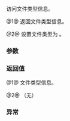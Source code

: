 {{cpp/experimental/fs/file_status/title|type}}
{{cpp/experimental/fs/file_status/navbar}}
{{dcl begin}}
{{dcl | since=fs_ts | num=1 | 1=
file_type type() const;
}}
{{dcl | since=fs_ts | num=2 | 1=
void type( file_type type );
}}
{{dcl end}}

访问文件类型信息。

@1@ 返回文件类型信息。

@2@ 设置文件类型为 {{tt|type}}。

===参数===
{{par begin}}
{{par | type | 要设置的文件类型}}
{{par end}}

===返回值===
@1@ 文件类型信息。

@2@ （无）

===异常===
{{unreviewed noexcept}}